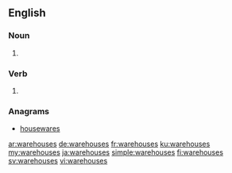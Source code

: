 ==English==

===Noun===
{{head|en|noun plural form}}

# {{plural of|warehouse|lang=en}}

===Verb===
{{head|en|verb form}}

# {{en-third-person singular of|warehouse}}

===Anagrams===
* [[housewares#English|housewares]]

[[ar:warehouses]]
[[de:warehouses]]
[[fr:warehouses]]
[[ku:warehouses]]
[[my:warehouses]]
[[ja:warehouses]]
[[simple:warehouses]]
[[fi:warehouses]]
[[sv:warehouses]]
[[vi:warehouses]]